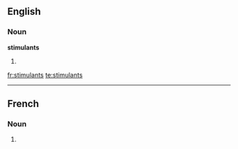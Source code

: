 ==English==

===Noun===
'''stimulants'''

# {{plural of|[[stimulant]]}}

[[fr:stimulants]]
[[te:stimulants]]

----
==French==

===Noun===
{{infl|fr|plural}} {{m|p}}

# {{plural of|stimulant|lang=French}}


{{rfc-auto}}